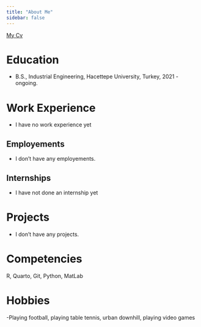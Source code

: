 ```yaml
---
title: "About Me"
sidebar: false 
---
```

[My Cv](docs/My_Cv_withenglish.pdf)

# Education

-   B.S., Industrial Engineering, Hacettepe University, Turkey, 2021 - ongoing.

# Work Experience

- I have no work experience yet

## Employements

- I don't have any employements.

## Internships

- I have not done an internship yet

# Projects

- I don't have any projects.

# Competencies

R, Quarto, Git, Python, MatLab

# Hobbies

-Playing football, playing table tennis, urban downhill, playing video games
